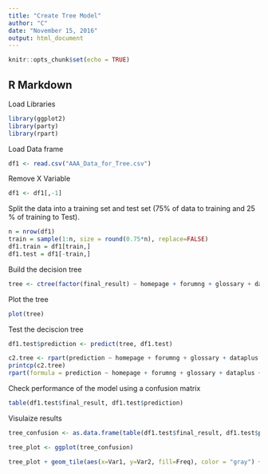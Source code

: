 ```yaml
---
title: "Create Tree Model"
author: "C"
date: "November 15, 2016"
output: html_document
---
```


```r
knitr::opts_chunk$set(echo = TRUE)
```

## R Markdown

Load Libraries
```r
library(ggplot2)
library(party)
library(rpart)
```

Load Data frame 

```r
df1 <- read.csv("AAA_Data_for_Tree.csv")

```

Remove X Variable

```r

df1 <- df1[,-1]
```

Split the data into a training set and test set (75% of data to training and 25 % of training to Test).

```r
n = nrow(df1)
train = sample(1:n, size = round(0.75*n), replace=FALSE)
df1.train = df1[train,]
df1.test = df1[-train,]
```


Build the decision tree

```r

tree <- ctree(factor(final_result) ~ homepage + forumng + glossary + dataplus + oucollaborate + oucontent + resource + subpage + url, data=df1.train)

```

Plot the tree

```r

plot(tree)

```

Test the deciscion tree

```r
df1.test$prediction <- predict(tree, df1.test)

```

```r
c2.tree <- rpart(prediction ~ homepage + forumng + glossary + dataplus + oucollaborate + oucontent + resource + subpage + url, data=df1.test) 
printcp(c2.tree)
rpart(formula = prediction ~ homepage + forumng + glossary + dataplus + oucollaborate + oucontent + resource + subpage + url, data = df1.test, method = "class")
```

Check performance of the model using a confusion matrix

```r
table(df1.test$final_result, df1.test$prediction)

```

Visulaize results 

```r
tree_confusion <- as.data.frame(table(df1.test$final_result, df1.test$prediction))

tree_plot <- ggplot(tree_confusion)

tree_plot + geom_tile(aes(x=Var1, y=Var2, fill=Freq), color = "gray") + scale_x_discrete(name="Actual Class") + scale_y_discrete(name="Predicted Class") + scale_fill_gradient(breaks=seq(from=-0, to=110, by=15), high = "blue") + labs(fill="Frequency") + geom_text(data = tree_confusion, aes(x=Var1, y=Var2, label=Freq), color = "white")

```
